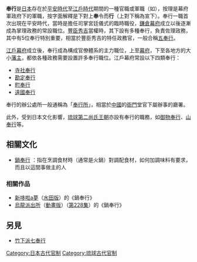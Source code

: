 {{japanese|japanese=奉行|kana=ぶぎょう|romaji=Bugyō}}
'''奉行'''是[[日本|日本]]存在於[[平安時代|平安時代]]至[[江戶時代|江戶時代]]期間的一種官職或軍職（如{{Link-ja|兵糧奉行|兵粮奉行|小荷駄奉行}}），按理是幕府軍政府下的軍職，按字面解釋是下對上'''奉'''令而'''行'''（上對下稱為宣下）。奉行一職首次出現在平安時代，當時是擔任司掌宮廷儀式的臨時職役，[[鎌倉幕府|鎌倉幕府]]成立以後逐漸成為掌理政務的常設職位。[[豐臣秀吉|豐臣秀吉]]當權時，其下設有多種奉行，負責佐理政務，其中有5位奉行特別重要，相當於豐臣秀吉的特任政務官，一般合稱[[五奉行|五奉行]]。

[[江戶幕府|江戶幕府]]成立後，奉行成為構成官僚體系的主力職位，上至[[幕府|幕府]]，下至各地方的大小[[藩主|藩主]]，都依各種政務需要設置許多奉行職位。江戶幕府常設以下四類奉行：
*[[寺社奉行|寺社奉行]]
*[[勘定奉行|勘定奉行]]
*[[町奉行|町奉行]]
*[[遠國奉行|遠國奉行]]
奉行的辦公處所一般通稱為「[[奉行所|奉行所]]」，相當於[[中國|中國]]的[[衙門|衙門]]堂官下屬辦事的廳署。

此外，受到日本文化影響，[[琉球國|琉球]][[第二尚氏王朝|第二尚氏王朝]]亦設有奉行的職務，如[[御物奉行|御物奉行]]、[[山奉行|山奉行]]等。

==相關文化==
*[[鍋奉行|鍋奉行]] ：指在烹調食材時（通常是火鍋）對調配食材，如何加調味料有要求，而且以這間事做主的人

===相關作品===
*[[新哆啦a夢|新哆啦a夢]]（[[水田版|水田版]]）的《鍋奉行》
*[[烏龍派出所|烏龍派出所]]（[[動畫版|動畫版]]）（[[第228集|第228集]]）的《鍋奉行》

==另見==
*[[竹下派七奉行|竹下派七奉行]]

{{Authority control}}
[[Category:日本古代官制|Category:日本古代官制]]
[[Category:琉球古代官制|Category:琉球古代官制]]